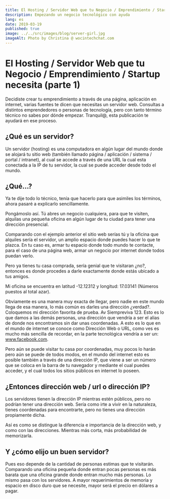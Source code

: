 ---
title: El Hosting / Servidor Web que tu Negocio / Emprendimiento / Startup necesita (parte 1)
description: Empezando un negocio tecnológico con ayuda
lang: es
date: 2019-03-19
published: true
image: ../../src/images/blog/server-girl.jpg
imageAlt: Photo by Christina @ wocintechchat.com
---

# El Hosting / Servidor Web que tu Negocio / Emprendimiento / Startup necesita (parte 1)

Decidiste crear tu emprendimiento a través de una página, aplicación en internet, varias fuentes te dicen que necesitas un servidor web. Consultas a distintos emprendedores o personas de tecnología, pero con tanto término técnico no sabes por dónde empezar. Tranquil@, esta publicación te ayudará en ese proceso.

## ¿Qué es un servidor?

Un servidor (hosting) es una computadora en algún lugar del mundo donde se alojará tu sitio web (también llamado página / aplicación / sistema / portal / intranet), al cual se accede a través de una URL la cual esta conectada a la IP de tu servidor, la cual se puede acceder desde todo el mundo.

## ¿Qué…?

Ya te dije todo lo técnico, tenía que hacerlo para que asimiles los términos, ahora pasaré a explicarlo sencillamente.

Pongámoslo así. Tú abres un negocio cualquiera, para que te visiten, alquilas una pequeña oficina en algún lugar de tu ciudad para tener una dirección presencial.

Comparando con el ejemplo anterior el sitio web serías tú y la oficina que alquiles sería el servidor, un amplio espacio donde puedes hacer lo que te plazca. En tu caso es, armar tu espacio donde todo mundo te contacte, para el caso de una página web, armar un negocio por internet donde todos puedan verlo.

Pero ya tienes tu casa comprada, sería genial que te visitaran ¿no?, entonces es donde procedes a darle exactamente donde estás ubicado a tus amigos.

Mi oficina se encuentra en latitud -12.12312 y longitud: 17.03141 (Números puestos al total azar).

Obviamente es una manera muy exacta de llegar, pero nadie en este mundo llega de esa manera, lo más común es darles una dirección ¿verdad?. Coloquemos mi dirección favorita de prueba. Av Siempreviva 123. Esto es lo que damos a las demás personas, una dirección que vendría a ser el alias de donde nos encontramos sin dar unas coordenadas. A esto es lo que en el mundo de internet se conoce como Dirección Web o URL, como ves es mucho más sencilla de recordar, en la parte tecnológica vendría a ser un: www.facebook.com.

Pero aún se puede visitar tu casa por coordenadas, muy pocos lo harán pero aún se puede de todos modos, en el mundo del internet esto es posible también a través de una dirección IP, que viene a ser un número que se coloca en la barra de tu navegador y mediante el cual puedes acceder, y el cual todos los sitios públicos en internet lo poseen.

## ¿Entonces dirección web / url o dirección IP?

Los servidores tienen la dirección IP mientras estén públicos, pero no podrían tener una dirección web. Sería como irte a vivir en la naturaleza, tienes coordenadas para encontrarte, pero no tienes una dirección propiamente dicha.

Así es como se distingue la diferencia e importancia de la dirección web, y como con las direcciones. Mientras más corta, más probabilidad de memorizarla.

## Y ¿cómo elijo un buen servidor?

Pues eso depende de la cantidad de personas estimas que te visitarán. Comparando una oficina pequeña donde entran pocas personas es más barata que una oficina grande donde entran mucho más personas. Lo mismo pasa con los servidores. A mayor requerimientos de memoria y espacio en disco duro que se necesite, mayor será el precio en dólares a pagar.
